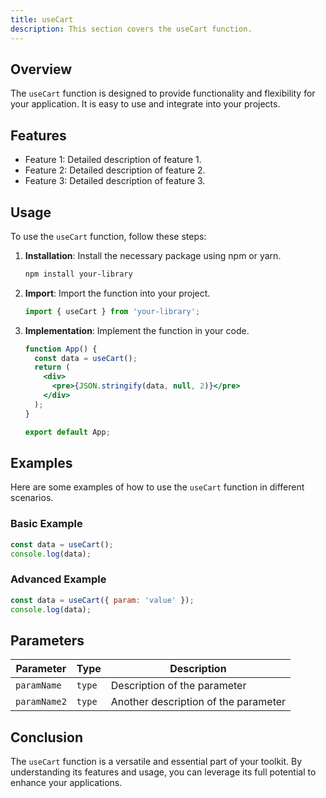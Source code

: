 ```yaml
---
title: useCart
description: This section covers the useCart function.
---
```


## Overview

The `useCart` function is designed to provide functionality and flexibility for your application. It is easy to use and integrate into your projects.

## Features

- Feature 1: Detailed description of feature 1.
- Feature 2: Detailed description of feature 2.
- Feature 3: Detailed description of feature 3.

## Usage

To use the `useCart` function, follow these steps:

1. **Installation**: Install the necessary package using npm or yarn.
   ```bash
   npm install your-library
   ```
2. **Import**: Import the function into your project.
   ```jsx
   import { useCart } from 'your-library';
   ```
3. **Implementation**: Implement the function in your code.
   ```jsx
   function App() {
     const data = useCart();
     return (
       <div>
         <pre>{JSON.stringify(data, null, 2)}</pre>
       </div>
     );
   }

   export default App;
   ```

## Examples

Here are some examples of how to use the `useCart` function in different scenarios.

### Basic Example

```jsx
const data = useCart();
console.log(data);
```

### Advanced Example

```jsx
const data = useCart({ param: 'value' });
console.log(data);
```

## Parameters

| Parameter    | Type     | Description                       |
|--------------|----------|-----------------------------------|
| `paramName`  | `type` | Description of the parameter     |
| `paramName2` | `type` | Another description of the parameter |

## Conclusion

The `useCart` function is a versatile and essential part of your toolkit. By understanding its features and usage, you can leverage its full potential to enhance your applications.
